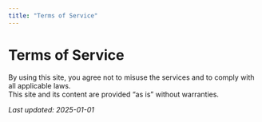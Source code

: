 ```yaml
---
title: "Terms of Service"
---
```


# Terms of Service

By using this site, you agree not to misuse the services and to comply with all applicable laws.  
This site and its content are provided “as is” without warranties.

_Last updated: 2025-01-01_
